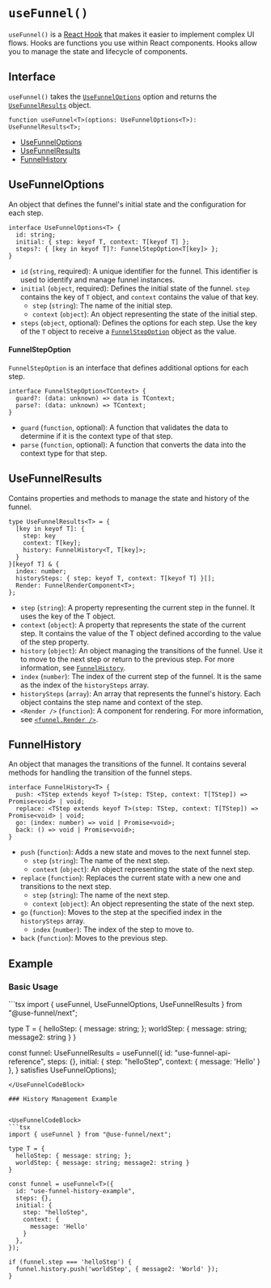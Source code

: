 
# `useFunnel()`

`useFunnel()` is a [React Hook](https://ko.react.dev/reference/rules/rules-of-hooks) that makes it easier to implement complex UI flows. Hooks are functions you use within React components. Hooks allow you to manage the state and lifecycle of components.

## Interface

`useFunnel()` takes the [`UseFunnelOptions`](#usefunneloptions) option and returns the [`UseFunnelResults`](#usefunnelresults) object.

```tsx
function useFunnel<T>(options: UseFunnelOptions<T>): UseFunnelResults<T>;
```

* [UseFunnelOptions](#usefunneloptions)
* [UseFunnelResults](#usefunnelresults)
* [FunnelHistory](#funnelhistory)

## UseFunnelOptions

An object that defines the funnel's initial state and the configuration for each step.

```tsx
interface UseFunnelOptions<T> {
  id: string;
  initial: { step: keyof T, context: T[keyof T] };
  steps?: { [key in keyof T]?: FunnelStepOption<T[key]> };
}
```

- `id` (`string`, required): A unique identifier for the funnel. This identifier is used to identify and manage funnel instances.
- `initial` (`object`, required): Defines the initial state of the funnel. `step` contains the key of `T` object, and `context` contains the value of that key.
  - `step` (`string`): The name of the initial step.
  - `context` (`object`): An object representing the state of the initial step.
- `steps` (`object`, optional): Defines the options for each step. Use the key of the `T` object to receive a [`FunnelStepOption`](#funnelstepoption) object as the value.

#### FunnelStepOption

`FunnelStepOption` is an interface that defines additional options for each step.

```tsx
interface FunnelStepOption<TContext> {
  guard?: (data: unknown) => data is TContext;
  parse?: (data: unknown) => TContext;
}
```

- `guard` (`function`, optional): A function that validates the data to determine if it is the context type of that step.
- `parse` (`function`, optional): A function that converts the data into the context type for that step.

## UseFunnelResults

Contains properties and methods to manage the state and history of the funnel.

```tsx
type UseFunnelResults<T> = {
  [key in keyof T]: {
    step: key
    context: T[key];
    history: FunnelHistory<T, T[key]>;
  }
}[keyof T] & {
  index: number;
  historySteps: { step: keyof T, context: T[keyof T] }[];
  Render: FunnelRenderComponent<T>;
};
```

- `step` (`string`): A property representing the current step in the funnel. It uses the key of the T object.
- `context` (`object`): A property that represents the state of the current step. It contains the value of the T object defined according to the value of the step property.
- `history` (`object`): An object managing the transitions of the funnel. Use it to move to the next step or return to the previous step. For more information, see [`FunnelHistory`](#funnelhistory).
- `index` (`number`): The index of the current step of the funnel. It is the same as the index of the `historySteps` array.
- `historySteps` (`array`): An array that represents the funnel's history. Each object contains the step name and context of the step.
- `<Render />` (`function`): A component for rendering. For more information, see [`<funnel.Render />`](./funnel-render.mdx).

## FunnelHistory

An object that manages the transitions of the funnel. It contains several methods for handling the transition of the funnel steps.

```tsx
interface FunnelHistory<T> {
  push: <TStep extends keyof T>(step: TStep, context: T[TStep]) => Promise<void> | void;
  replace: <TStep extends keyof T>(step: TStep, context: T[TStep]) => Promise<void> | void;
  go: (index: number) => void | Promise<void>;
  back: () => void | Promise<void>;
}
```

- `push` (`function`): Adds a new state and moves to the next funnel step.
  - `step` (`string`): The name of the next step.
  - `context` (`object`): An object representing the state of the next step.
- `replace` (`function`): Replaces the current state with a new one and transitions to the next step.
  - `step` (`string`): The name of the next step.
  - `context` (`object`): An object representing the state of the next step.
- `go` (`function`): Moves to the step at the specified index in the `historySteps` array.
  - `index` (`number`): The index of the step to move to.
- `back` (`function`): Moves to the previous step.

## Example

### Basic Usage

<UseFunnelCodeBlock>
```tsx
import { useFunnel, UseFunnelOptions, UseFunnelResults } from "@use-funnel/next";

type T = {
  helloStep: { message: string; };
  worldStep: { message: string; message2: string }
}

const funnel: UseFunnelResults<T> = useFunnel<T>({
  id: "use-funnel-api-reference",
  steps: {},
  initial: {
    step: "helloStep",
    context: {
      message: 'Hello'
    }
  },
} satisfies UseFunnelOptions<T>);
```
</UseFunnelCodeBlock>

### History Management Example


<UseFunnelCodeBlock>
```tsx
import { useFunnel } from "@use-funnel/next";

type T = {
  helloStep: { message: string; };
  worldStep: { message: string; message2: string }
}

const funnel = useFunnel<T>({
  id: "use-funnel-history-example",
  steps: {},
  initial: {
    step: "helloStep",
    context: {
      message: 'Hello'
    }
  },
});

if (funnel.step === 'helloStep') {
  funnel.history.push('worldStep', { message2: 'World' });
}
```
</UseFunnelCodeBlock>